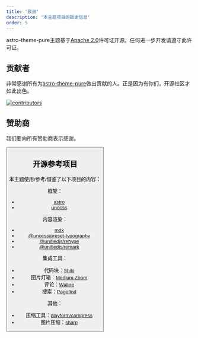 ```yaml
---
title: '致谢'
description: '本主题项目的致谢信息'
order: 5
---
```



astro-theme-pure主题基于[Apache 2.0](https://github.com/cworld1/astro-theme-pure/blob/main/LICENSE)许可证开源。任何进一步开发请遵守此许可证。

<GithubCard repo='cworld1/astro-theme-pure' />

## 贡献者

非常感谢所有为[astro-theme-pure](https://github.com/cworld1/astro-theme-pure)做出贡献的人。正是因为有你们，开源社区才如此出色。

[![contributors](https://contrib.rocks/image?repo=cworld1/astro-theme-pure)](https://github.com/cworld1/astro-theme-pure/graphs/contributors)

## 赞助商

我们要向所有赞助商表示感谢。

<Button
  href='https://cworld0.com/projects#sponsorship'
  target='_blank'
  title='成为赞助商'
  variant='ahead'
/>

## 开源参考项目

本主题使用/参考/借鉴了以下项目的内容：

框架：

- [astro](https://github.com/withastro/astro)
- [unocss](https://github.com/unocss/unocss)

内容渲染：

- [mdx](https://github.com/mdx-js/mdx/)
- [@unocss/preset-typography](https://github.com/unocss/unocss/tree/main/packages-presets/preset-typography)
- [@unifiedjs/rehype](https://github.com/rehypejs/rehype)
- [@unifiedjs/remark](https://github.com/remarkjs/remark)

集成工具：

- 代码块：[Shiki](https://github.com/shikijs/shiki)
- 图片灯箱：[Medium Zoom](https://github.com/francoischalifour/medium-zoom)
- 评论：[Waline](https://github.com/walinejs/waline)
- 搜索：[Pagefind](https://github.com/cloudcannon/pagefind)

其他：

- 压缩工具：[playform/compress](https://github.com/PlayForm/Compress)
- 图片压缩：[sharp](https://github.com/lovell/sharp)
